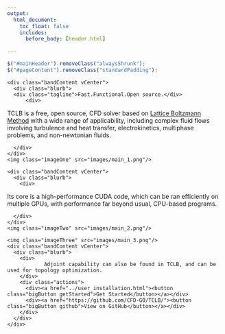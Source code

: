 ```yaml
---
output: 
  html_document:
    toc_float: false
    includes:
      before_body: [header.html]

---
```


<script src="TCLBmain.js"></script> 

```js
$("#mainHeader").removeClass("alwaysShrunk");
$("#pageContent").removeClass("standardPadding");
```
<!--html_preserve-->

<!-- 
developed at <a href="https://c-cfd.meil.pw.edu.pl/">C-CFD group</a> at <a href="https://www.pw.edu.pl/">Warsaw University of Technology</a>.
-->


<div id="homeContent">
  <div class="band full sparkle first rightText">
    <div class="bandContent vCenter">
      <div class="blurb">
      <div class="tagline">Fast.Functional.Open source.</div>
          <div>
TCLB is a free, open source, CFD solver based on <a href="https://en.wikipedia.org/wiki/Lattice_Boltzmann_methods">Lattice Boltzmann Method</a> with a wide range of applicability, including complex fluid flows involving turbulence and heat transfer, electrokinetics, multiphase problems, and non-newtonian fluids.
          </div>
      </div>
    </div>
    <img class="imageOne" src="images/main_1.png"/>
  </div>

  <div class="band full cgblue second leftText">
    <div class="bandContent vCenter">
      <div class="blurb">
        <div>
Its core is a high-performance CUDA code, which can be ran efficiently on multiple GPUs, with performance far beyond usual, CPU-based programs.
        </div>
      </div>
    </div>
    <img class="imageTwo" src="images/main_2.png"/>
  </div>

  <div class="band full lgrey third rightText">
    <img class="imageThree" src="images/main_3.png"/>
    <div class="bandContent vCenter">
      <div class="blurb">
        <div>
                Adjoint capability can also be found in TCLB, and can be used for topology optimization.
        </div>
        <div class="actions">
          <div><a href="../user_installation.html"><button class="bigButton getStarted">Get Started</button></a></div>
          <div><a href="https://github.com/CFD-GO/TCLB/"><button class="bigButton github">View on GitHub</button></a></div>
        </div>
      </div>
    </div>
  </div>
</div>

<!--/html_preserve-->